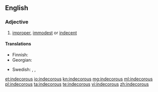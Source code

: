 ==English==
{{rfe}}
===Adjective===
{{en-adj}}

# [[improper]], [[immodest]] or [[indecent]]

====Translations====
{{trans-top|improper}}
* Finnish: {{t|fi|sopimaton}}
* Georgian: {{t|ka|უდიერი|sc=Geor|tr=udieri}}
{{trans-mid}}
* Swedish: {{t|sv|opassande}}, {{t+|sv|otillbörlig}}, {{t|sv|otillständig}}
{{trans-bottom}}

[[et:indecorous]]
[[io:indecorous]]
[[kn:indecorous]]
[[mg:indecorous]]
[[ml:indecorous]]
[[pl:indecorous]]
[[ta:indecorous]]
[[te:indecorous]]
[[vi:indecorous]]
[[zh:indecorous]]